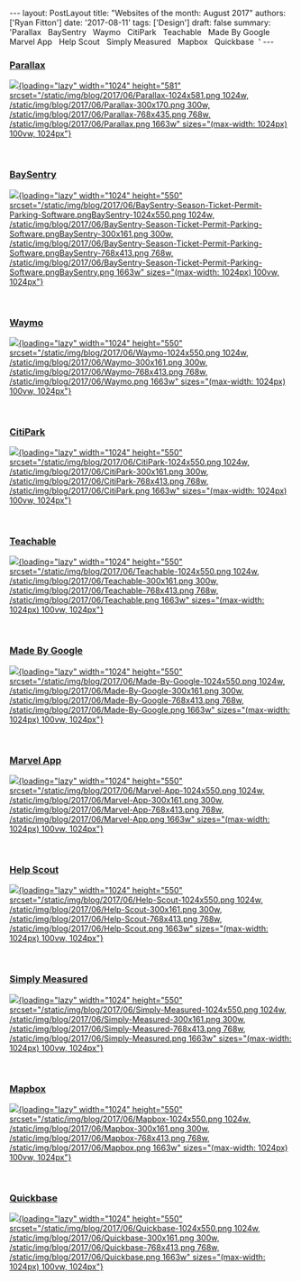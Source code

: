 \-\-- layout: PostLayout title: \"Websites of the month: August 2017\" authors: \[\'Ryan Fitton\'\] date: \'2017-08-11\' tags: \[\'Design\'\] draft: false summary: \'Parallax &nbsp; BaySentry &nbsp; Waymo &nbsp; CitiPark &nbsp; Teachable &nbsp; Made By Google &nbsp; Marvel App &nbsp; Help Scout &nbsp; Simply Measured &nbsp; Mapbox &nbsp; Quickbase &nbsp;\' \-\--

### [Parallax](https://parall.ax/products)

[![](/static/img/blog/2017/06/Parallax-1024x581.png){loading="lazy" width="1024" height="581" srcset="/static/img/blog/2017/06/Parallax-1024x581.png 1024w, /static/img/blog/2017/06/Parallax-300x170.png 300w, /static/img/blog/2017/06/Parallax-768x435.png 768w, /static/img/blog/2017/06/Parallax.png 1663w" sizes="(max-width: 1024px) 100vw, 1024px"}](https://parall.ax/products)

 

### [BaySentry](https://baysentry.com/.)

[![](/static/img/blog/2017/06/BaySentry-Season-Ticket-Permit-Parking-Software.pngBaySentry-1024x550.png){loading="lazy" width="1024" height="550" srcset="/static/img/blog/2017/06/BaySentry-Season-Ticket-Permit-Parking-Software.pngBaySentry-1024x550.png 1024w, /static/img/blog/2017/06/BaySentry-Season-Ticket-Permit-Parking-Software.pngBaySentry-300x161.png 300w, /static/img/blog/2017/06/BaySentry-Season-Ticket-Permit-Parking-Software.pngBaySentry-768x413.png 768w, /static/img/blog/2017/06/BaySentry-Season-Ticket-Permit-Parking-Software.pngBaySentry.png 1663w" sizes="(max-width: 1024px) 100vw, 1024px"}](https://baysentry.com/)

 

### [Waymo](https://waymo.com/)

[![](/static/img/blog/2017/06/Waymo-1024x550.png){loading="lazy" width="1024" height="550" srcset="/static/img/blog/2017/06/Waymo-1024x550.png 1024w, /static/img/blog/2017/06/Waymo-300x161.png 300w, /static/img/blog/2017/06/Waymo-768x413.png 768w, /static/img/blog/2017/06/Waymo.png 1663w" sizes="(max-width: 1024px) 100vw, 1024px"}](https://waymo.com/)

 

### [CitiPark](https://citipark.co.uk/car-parks)

[![](/static/img/blog/2017/06/CitiPark-1024x550.png){loading="lazy" width="1024" height="550" srcset="/static/img/blog/2017/06/CitiPark-1024x550.png 1024w, /static/img/blog/2017/06/CitiPark-300x161.png 300w, /static/img/blog/2017/06/CitiPark-768x413.png 768w, /static/img/blog/2017/06/CitiPark.png 1663w" sizes="(max-width: 1024px) 100vw, 1024px"}](https://citipark.co.uk/car-parks)

 

### [Teachable](https://teachable.com/)

[![](/static/img/blog/2017/06/Teachable-1024x550.png){loading="lazy" width="1024" height="550" srcset="/static/img/blog/2017/06/Teachable-1024x550.png 1024w, /static/img/blog/2017/06/Teachable-300x161.png 300w, /static/img/blog/2017/06/Teachable-768x413.png 768w, /static/img/blog/2017/06/Teachable.png 1663w" sizes="(max-width: 1024px) 100vw, 1024px"}](https://teachable.com/)

 

### [Made By Google](https://madeby.google.com/intl/en_uk/home/)

[![](/static/img/blog/2017/06/Made-By-Google-1024x550.png){loading="lazy" width="1024" height="550" srcset="/static/img/blog/2017/06/Made-By-Google-1024x550.png 1024w, /static/img/blog/2017/06/Made-By-Google-300x161.png 300w, /static/img/blog/2017/06/Made-By-Google-768x413.png 768w, /static/img/blog/2017/06/Made-By-Google.png 1663w" sizes="(max-width: 1024px) 100vw, 1024px"}](https://madeby.google.com/intl/en_uk/home/)

 

### [Marvel App](https://marvelapp.com/)

[![](/static/img/blog/2017/06/Marvel-App-1024x550.png){loading="lazy" width="1024" height="550" srcset="/static/img/blog/2017/06/Marvel-App-1024x550.png 1024w, /static/img/blog/2017/06/Marvel-App-300x161.png 300w, /static/img/blog/2017/06/Marvel-App-768x413.png 768w, /static/img/blog/2017/06/Marvel-App.png 1663w" sizes="(max-width: 1024px) 100vw, 1024px"}](https://marvelapp.com/)

 

### [Help Scout](https://www.helpscout.net/)

[![](/static/img/blog/2017/06/Help-Scout-1024x550.png){loading="lazy" width="1024" height="550" srcset="/static/img/blog/2017/06/Help-Scout-1024x550.png 1024w, /static/img/blog/2017/06/Help-Scout-300x161.png 300w, /static/img/blog/2017/06/Help-Scout-768x413.png 768w, /static/img/blog/2017/06/Help-Scout.png 1663w" sizes="(max-width: 1024px) 100vw, 1024px"}](https://www.helpscout.net/)

 

### [Simply Measured](https://simplymeasured.com/)

[![](/static/img/blog/2017/06/Simply-Measured-1024x550.png){loading="lazy" width="1024" height="550" srcset="/static/img/blog/2017/06/Simply-Measured-1024x550.png 1024w, /static/img/blog/2017/06/Simply-Measured-300x161.png 300w, /static/img/blog/2017/06/Simply-Measured-768x413.png 768w, /static/img/blog/2017/06/Simply-Measured.png 1663w" sizes="(max-width: 1024px) 100vw, 1024px"}](https://simplymeasured.com/)

 

### [Mapbox](https://www.mapbox.com/directions/)

[![](/static/img/blog/2017/06/Mapbox-1024x550.png){loading="lazy" width="1024" height="550" srcset="/static/img/blog/2017/06/Mapbox-1024x550.png 1024w, /static/img/blog/2017/06/Mapbox-300x161.png 300w, /static/img/blog/2017/06/Mapbox-768x413.png 768w, /static/img/blog/2017/06/Mapbox.png 1663w" sizes="(max-width: 1024px) 100vw, 1024px"}](https://www.mapbox.com/directions/)

 

### [Quickbase](http://www.quickbase.com/)

[![](/static/img/blog/2017/06/Quickbase-1024x550.png){loading="lazy" width="1024" height="550" srcset="/static/img/blog/2017/06/Quickbase-1024x550.png 1024w, /static/img/blog/2017/06/Quickbase-300x161.png 300w, /static/img/blog/2017/06/Quickbase-768x413.png 768w, /static/img/blog/2017/06/Quickbase.png 1663w" sizes="(max-width: 1024px) 100vw, 1024px"}](http://www.quickbase.com/)

 
